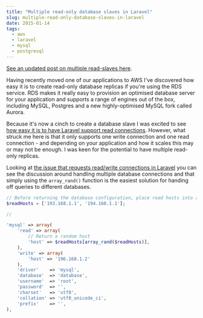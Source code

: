 ```yaml
---
title: "Multiple read-only database slaves in Laravel"
slug: multiple-read-only-database-slaves-in-laravel
date: 2015-01-14
tags:
  - aws
  - laravel
  - mysql
  - postgresql
---
```


[See an updated post on multiple read-slaves here](https://www.dwightwatson.com/posts/multiple-database-read-write-connections-in-laravel).

Having recently moved one of our applications to AWS I've discovered how easy it is to create read-only database replicas if you're using the RDS service. RDS makes it really easy to provision an optimised database server for your application and supports a range of engines out of the box, including MySQL, Postgres and a new highly-optimised MySQL fork called Aurora.

Because it's now a cinch to create a database slave I was excited to see [how easy it is to have Laravel support read connections](http://laravel.com/docs/4.2/database#read-write-connections). However, what struck me here is that it only supports one write connection and one read connection - and depending on your application and how it scales this may or may not be enough. I was keen for the potential to have multiple read-only replicas.

Looking at [the issue that requests read/write connections in Laravel](https://github.com/laravel/framework/issues/5) you can see the discussion around handling multiple database connections and that simply using the `array_rand()` function is the easiest solution for handing off queries to different databases.

```php
// Before returning the database configuration, place read hosts into an array.
$readHosts = ['193.168.1.1', '194.168.1.1'];

//

'mysql' => array(
    'read' => array(
        // Return a random host
        'host' => $readHosts[array_rand($readHosts)],
    ),
    'write' => array(
        'host' => '196.168.1.2'
    ),
    'driver'    => 'mysql',
    'database'  => 'database',
    'username'  => 'root',
    'password'  => '',
    'charset'   => 'utf8',
    'collation' => 'utf8_unicode_ci',
    'prefix'    => '',
),
```
